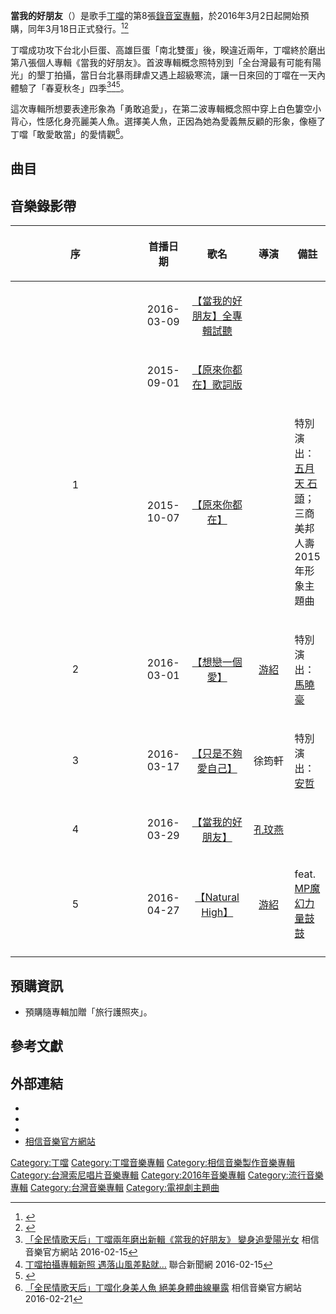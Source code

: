 {{expand|time=2016-02-26T00:42:01+00:00}}
{{Infobox Album
|  Name        = 當我的好朋友<br /><small>''Be My Own Friend''</small>
|  Type        = [[錄音室專輯|錄音室專輯]]
|  Artist      = [[丁噹|丁噹]]
|  Cover       = 丁噹-當我的好朋友.jpg
|  Released    = 2016年3月18日
|  Recorded    = 
|  Genre       = [[華語流行音樂|華語流行音樂]]
|  Length      = 
|  Label       = [[相信音樂|相信音樂]]<ref name="COOL雜誌編輯部2016">{{cite book|author=COOL雜誌編輯部|title=COOL流行酷報NO.223|url=https://books.google.com/books?id=fJaoCwAAQBAJ&pg=PA135|date=1 March 2016|publisher=尖端出版 Sharp Point Press|pages=135–|id=GGKEY:ARCSN9X384B}}</ref>
|  Producer    = 
|  Last album  =  [[真愛好難得旗艦版世界巡迴演唱會LIVE_3DVD|真愛好難得旗艦版世界巡迴演唱會LIVE 3DVD]]<br />(2015)
|  This album  =  '''當我的好朋友'''<br />(2016)
|  Next album  = [[愛到不要命_Die_Lovin'|愛到不要命 Die Lovin']]<br />(2019)
}}

{{Main|丁噹音樂作品列表}}

'''當我的好朋友'''（{{lang-en|''Be My Own Friend''}}）是歌手[[丁噹|丁噹]]的第8張[[錄音室專輯|錄音室專輯]]，於2016年3月2日起開始預購，同年3月18日正式發行。<ref>{{cite news |title=“全民情歌天后”丁当《当我的好朋友》专辑销售狂扫冠军_综艺_央视网(cctv.com) |url=http://ent.cctv.com/2016/05/04/ARTI2Tz79NmwxNXZHt5SCDW0160504.shtml |accessdate=2021-12-27 |work=ent.cctv.com |archive-date=2021-12-27 |archive-url=https://web.archive.org/web/20211227080221/http://ent.cctv.com/2016/05/04/ARTI2Tz79NmwxNXZHt5SCDW0160504.shtml |dead-url=no }}</ref><ref>{{cite news |title=丁当《当我的好朋友》横扫六大排行榜NO.1！ - 时尚 - 华夏娱乐网-传递时尚娱乐生活新资讯 |url=http://www.hxent.cn/ss/2016/0412/227.html |accessdate=2021-12-27 |work=www.hxent.cn |archive-date=2021-12-27 |archive-url=https://web.archive.org/web/20211227080214/http://www.hxent.cn/ss/2016/0412/227.html |dead-url=no }}</ref>

丁噹成功攻下台北小巨蛋、高雄巨蛋「南北雙蛋」後，睽違近兩年，丁噹終於磨出第八張個人專輯《當我的好朋友》。首波專輯概念照特別到「全台灣最有可能有陽光」的墾丁拍攝，當日台北暴雨肆虐又遇上超級寒流，讓一日來回的丁噹在一天內體驗了「春夏秋冬」四季<ref>[http://www.bin-music.com/tw/news1170.html 「全民情歌天后」丁噹兩年磨出新輯《當我的好朋友》 變身追愛陽光女] {{Wayback|url=http://www.bin-music.com/tw/news1170.html |date=20160219140045 }}相信音樂官方網站 2016-02-15</ref><ref>[http://udn.com/news/story/7263/1503199-%E4%B8%81%E5%99%B9%E6%8B%8D%E6%94%9D%E5%B0%88%E8%BC%AF%E6%96%B0%E7%85%A7-%E9%81%87%E8%90%BD%E5%B1%B1%E9%A2%A8%E5%B7%AE%E9%BB%9E%E5%B0%B1%E2%80%A6 丁噹拍攝專輯新照 遇落山風差點就…] {{Wayback|url=http://udn.com/news/story/7263/1503199-%E4%B8%81%E5%99%B9%E6%8B%8D%E6%94%9D%E5%B0%88%E8%BC%AF%E6%96%B0%E7%85%A7-%E9%81%87%E8%90%BD%E5%B1%B1%E9%A2%A8%E5%B7%AE%E9%BB%9E%E5%B0%B1%E2%80%A6 |date=20160226060427 }}聯合新聞網 2016-02-15</ref><ref>{{cite news |title=丁当《当我的好朋友》将发行 尝试多曲风 |url=http://ent.sina.com.cn/y/ygangtai/2016-03-09/doc-ifxqafha0514882.shtml |accessdate=2021-12-27 |work=ent.sina.com.cn |archive-date=2021-12-27 |archive-url=https://web.archive.org/web/20211227080215/http://ent.sina.com.cn/y/ygangtai/2016-03-09/doc-ifxqafha0514882.shtml |dead-url=no }}</ref>。

這次專輯所想要表達形象為「勇敢追愛」，在第二波專輯概念照中穿上白色簍空小背心，性感化身亮麗美人魚。選擇美人魚，正因為她為愛義無反顧的形象，像極了丁噹「敢愛敢當」的愛情觀<ref>[http://www.bin-music.com/tw/news1171.html 「全民情歌天后」丁噹化身美人魚 絕美身體曲線畢露] {{Wayback|url=http://www.bin-music.com/tw/news1171.html |date=20160303192148 }}相信音樂官方網站 2016-02-21</ref>。

== 曲目 ==
{{Tracklist	
| collapsed = 	
| headline = 
| font_size = 	
| total_length = 

| writing_credits = 
| music_credits = yes
| lyrics_credits = yes
| arranger_credits =
| producer_credits = 
| extra_column = 
| longnote_column = yes

| title1 = 想戀一個愛 (OT:Kloem)	
| lyrics1 = [[陳沒|陳沒]]
| music1 = Slot Machine、Po Posayanukul、Daniel Denholm
| length1 = 
| longnote1 = '''首波主打歌'''<br>【[[大人情歌_(電視劇)|大人情歌]]】片頭曲

| title2 = 當我的好朋友
| lyrics2 = [[HUSH_(台灣男歌手)|HUSH]]
| music2 = JOEL@KOH
| length2 = 
| longnote2 = '''第三波主打歌'''【[[大漢情緣之雲中歌|雲中歌]]】片頭曲

| title3 = 只是不夠愛自己
| lyrics3 = 葛大為
| music3 = 呂至傑
| length3 = 
| longnote3 = '''第二波主打歌'''<br>【[[大漢情緣之雲中歌|雲中歌]]】片尾曲<br>【[[大人情歌_(電視劇)|大人情歌]]】插曲

| title4 = 神曲
| lyrics4 = [[周耀輝|周耀輝]]
| music4 = [[游政豪|游政豪]]
| length4 = 
| longnote4 = 

| title5 = Natural high
| lyrics5 = [[陳沒|陳沒]]、[[呂國緯|MP魔幻力量 鼓鼓]]
| music5 = [[呂國緯|MP魔幻力量 鼓鼓]]
| length5 =
| longnote5 = '''第四波主打歌'''feat. [[呂國緯|MP魔幻力量 鼓鼓]]

| title6 = 大動作 (OT:Hungry Love)
| lyrics6 = [[HUSH_(台灣男歌手)|HUSH]]
| music6 = Tyler Shamy / Tova Litvin / Fabio Angelini
| length6 = 
| longnote6 = 

| title7 = 交叉
| lyrics7 = [[艾怡良|艾怡良]]
| music7 = {{link-en|Jae Chong|Jae Chong}}
| length7 = 
| longnote7 = feat. [[家家|家家]]

| title8 = 笨女人
| lyrics8 = 阿弟仔Adia(跳蛋工廠EGGO Music Production)
| music8 = 阿弟仔Adia(跳蛋工廠EGGO Music Production)
| length8 = 
| longnote8 = 

| title9 = 不是不寂寞
| lyrics9 = [[黃婷|黃婷]]
| music9 = [[丁噹|丁噹]]
| length9 = 
| longnote9 = 【[[多情江山|董鄂妃傳]]】片頭曲

| title10 = 保護色
| lyrics10 = [[小寒|小寒]]
| music10 = [[施佳陽|施佳陽]]
| length10 = 
| longnote10 = 【[[多情江山|董鄂妃傳]]】片尾曲

| title11 = 原來你都在
| lyrics11 = [[葛大為|葛大為]]、[[陳沒|陳沒]]
| music11 = [[黃建為|黃建為]]
| longnote11 = '''第五波主打歌'''【[[進擊吧，閃電|進擊吧，閃電]]】片尾曲<br/>【[[皇恩浩蕩|皇恩浩蕩]]】片尾曲<br/>【[[因為愛情有奇蹟|因為愛情有奇蹟]]】片尾曲<br>【[[第三種愛情|第三種愛情]]】插曲<br>【[[軍官·情人|軍官·情人]]】插曲
}}

== 音樂錄影帶 ==
{| class="wikitable" style="width:100%;"
|- bgcolor="#CCCCCC;"
! width="5%" | 序
! width="15%" | 首播日期
! width="20%" | 歌名
! width="20%" | 導演
! width="40%" | 備註
|-
! <center> 
! <center> 2016-03-09
! <center> [https://www.youtube.com/watch?v=t3yfr2LBvrw 【當我的好朋友】全專輯試聽]
! <center> 
! 
|-
| rowspan=2 | <center> 1
| <center> 2015-09-01
| <center> [https://www.youtube.com/watch?v=8PN6EirwiQI 【原來你都在】歌詞版] {{Wayback|url=https://www.youtube.com/watch?v=8PN6EirwiQI |date=20160819151516 }}
| <center> 
| 
|-
| <center> 2015-10-07
| <center> [https://www.youtube.com/watch?v=yybtW6tSLeM 【原來你都在】] {{Wayback|url=https://www.youtube.com/watch?v=yybtW6tSLeM |date=20210611211507 }}
| <center> 
| 特別演出：[[石錦航|五月天 石頭]]；三商美邦人壽2015年形象主題曲
|-
| <center> 2
| <center> 2016-03-01
| <center> [https://www.youtube.com/watch?v=_FCnnvrHQsc 【想戀一個愛】] {{Wayback|url=https://www.youtube.com/watch?v=_FCnnvrHQsc |date=20170701001928 }}
| <center> [[游紹|游紹]]
| 特別演出：[[馬曉豪|馬曉豪]]
|-
| <center> 3
| <center> 2016-03-17
| <center> [https://www.youtube.com/watch?v=d3IQo9NgTtI 【只是不夠愛自己】] {{Wayback|url=https://www.youtube.com/watch?v=d3IQo9NgTtI |date=20160819150404 }}
| <center> 
徐筠軒

| 特別演出：[[安哲|安哲]]
|-
| <center> 4
| <center> 2016-03-29
| <center> [https://www.youtube.com/watch?v=OG5yCHnipdM 【當我的好朋友】] {{Wayback|url=https://www.youtube.com/watch?v=OG5yCHnipdM |date=20190313164741 }}
| <center> [[孔玟燕|孔玟燕]]
| 
|-
| <center> 5
| <center> 2016-04-27
| <center> [https://www.youtube.com/watch?v=uSCA0DHRCqw 【Natural High】] {{Wayback|url=https://www.youtube.com/watch?v=uSCA0DHRCqw |date=20170305082454 }}
| <center> [[游紹|游紹]]
| feat. [[MP魔幻力量|MP魔幻力量]][[呂國緯|鼓鼓]]
|-
|}

==預購資訊==
* 預購隨專輯加贈「旅行護照夾」。

== 參考文獻 ==
{{reflist}}



== 外部連結 ==
*{{facebook|della0417|Della 丁噹}}
*{{Instagram|della_0417|Della 丁噹}}
*{{facebook|ibinmusic|相信音樂}}
*[http://www.bin-music.com/tw/index.html 相信音樂官方網站] {{Wayback|url=http://www.bin-music.com/tw/index.html |date=20090801102046 }}

{{丁噹}}

[[Category:丁噹|Category:丁噹]]
[[Category:丁噹音樂專輯|Category:丁噹音樂專輯]] 

[[Category:相信音樂製作音樂專輯|Category:相信音樂製作音樂專輯]]
[[Category:台灣索尼唱片音樂專輯|Category:台灣索尼唱片音樂專輯]]

[[Category:2016年音樂專輯|Category:2016年音樂專輯]]
[[Category:流行音樂專輯|Category:流行音樂專輯]]
[[Category:台灣音樂專輯|Category:台灣音樂專輯]]
[[Category:電視劇主題曲|Category:電視劇主題曲]]